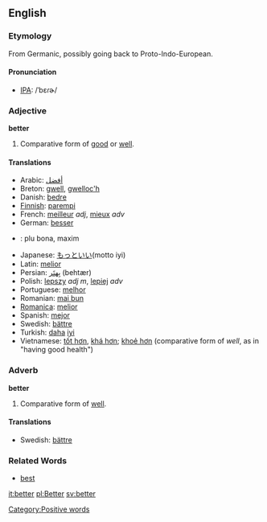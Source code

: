==English==

===Etymology===
From Germanic, possibly going back to Proto-Indo-European.

==== Pronunciation ====
*[[International Phonetic Alphabet|IPA]]: /ˈbɛɾɚ/

=== Adjective ===
'''better'''
# Comparative form of [[good]] or [[well]].

==== Translations ====
*Arabic: [[أفضل]]
*Breton: [[gwell]], [[gwelloc'h]]
*Danish: [[bedre]]
*[[Finnish]]: [[parempi]]
*French: [[meilleur]] ''adj'', [[mieux]] ''adv''
*German: [[besser]]
* {{io}} : plu bona, maxim
*Japanese: [[もっと]][[いい]](motto iyi)
*Latin: [[melior]]
*Persian: [[بِهتَر]] (behtær)
*Polish: [[lepszy]] ''adj'' ''m'', [[lepiej]] ''adv''
*Portuguese: [[melhor]]
*Romanian: [[mai bun]]
*[[Romanica]]: [[melior]]
*Spanish: [[mejor]]
*Swedish: [[bättre]]
*Turkish: [[daha]] [[iyi]]
*Vietnamese: [[tốt hơn]], [[khá hơn]]; [[khoẻ hơn]] (comparative form of ''well'', as in "having good health")

===Adverb===
'''better'''
# Comparative form of [[well]].

====Translations====
*Swedish: [[bättre]]

===Related Words===
*[[best]]

[[Category:Positive words]]

[[it:better]]
[[pl:Better]]
[[sv:better]]